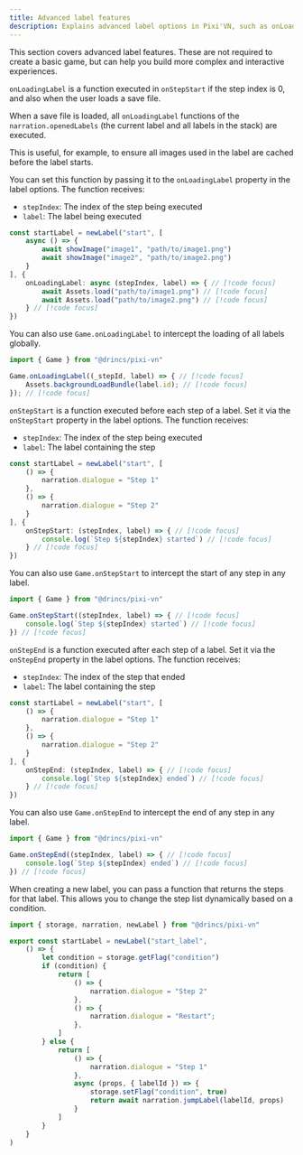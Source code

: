 ```yaml
---
title: Advanced label features
description: Explains advanced label options in Pixi'VN, such as onLoadingLabel, onStepStart, onStepEnd, and dynamic step lists.
---
```



This section covers advanced <DynamicLink href="/start/labels">label</DynamicLink> features. These are not required to create a basic game, but can help you build more complex and interactive experiences.

<Accordions>

<Accordion title="onLoadingLabel" id="onloadinglabel">

`onLoadingLabel` is a function executed in `onStepStart` if the step index is 0, and also when the user loads a save file.

When a save file is loaded, all `onLoadingLabel` functions of the `narration.openedLabels` (the current label and all labels in the stack) are executed.

This is useful, for example, to ensure all images used in the label are cached before the label starts.

You can set this function by passing it to the `onLoadingLabel` property in the label options. The function receives:

- `stepIndex`: The index of the step being executed
- `label`: The label being executed

```ts title="labels/startLabel.ts"
const startLabel = newLabel("start", [
    async () => {
        await showImage("image1", "path/to/image1.png")
        await showImage("image2", "path/to/image2.png")
    }
], {
    onLoadingLabel: async (stepIndex, label) => { // [!code focus]
        await Assets.load("path/to/image1.png") // [!code focus]
        await Assets.load("path/to/image2.png") // [!code focus]
    } // [!code focus]
})
```

You can also use `Game.onLoadingLabel` to intercept the loading of all labels globally.

```ts
import { Game } from "@drincs/pixi-vn"

Game.onLoadingLabel((_stepId, label) => { // [!code focus]
    Assets.backgroundLoadBundle(label.id); // [!code focus]
}); // [!code focus]
```

</Accordion>

<Accordion title="onStepStart" id="onstepstart">

`onStepStart` is a function executed before each step of a label. Set it via the `onStepStart` property in the label options. The function receives:

- `stepIndex`: The index of the step being executed
- `label`: The label containing the step

```ts title="labels/startLabel.ts"
const startLabel = newLabel("start", [
    () => {
        narration.dialogue = "Step 1"
    },
    () => {
        narration.dialogue = "Step 2"
    }
], {
    onStepStart: (stepIndex, label) => { // [!code focus]
        console.log(`Step ${stepIndex} started`) // [!code focus]
    } // [!code focus]
})
```

You can also use `Game.onStepStart` to intercept the start of any step in any label.

```ts
import { Game } from "@drincs/pixi-vn"

Game.onStepStart((stepIndex, label) => { // [!code focus]
    console.log(`Step ${stepIndex} started`) // [!code focus]
}) // [!code focus]
```

</Accordion>

<Accordion title="onStepEnd" id="onstepend">

`onStepEnd` is a function executed after each step of a label. Set it via the `onStepEnd` property in the label options. The function receives:

- `stepIndex`: The index of the step that ended
- `label`: The label containing the step

```ts title="labels/startLabel.ts"
const startLabel = newLabel("start", [
    () => {
        narration.dialogue = "Step 1"
    },
    () => {
        narration.dialogue = "Step 2"
    }
], {
    onStepEnd: (stepIndex, label) => { // [!code focus]
        console.log(`Step ${stepIndex} ended`) // [!code focus]
    } // [!code focus]
})
```

You can also use `Game.onStepEnd` to intercept the end of any step in any label.

```ts
import { Game } from "@drincs/pixi-vn"

Game.onStepEnd((stepIndex, label) => { // [!code focus]
    console.log(`Step ${stepIndex} ended`) // [!code focus]
}) // [!code focus]
```

</Accordion>

<Accordion title="Dynamic step list" id="dynamic-step-list">

When creating a new label, you can pass a function that returns the steps for that label. This allows you to change the step list dynamically based on a condition.

```ts title="labels/startLabel.ts"
import { storage, narration, newLabel } from "@drincs/pixi-vn"

export const startLabel = newLabel("start_label",
    () => {
        let condition = storage.getFlag("condition")
        if (condition) {
            return [
                () => {
                    narration.dialogue = "Step 2"
                },
                () => {
                    narration.dialogue = "Restart";
                },
            ]
        } else {
            return [
                () => {
                    narration.dialogue = "Step 1"
                },
                async (props, { labelId }) => {
                    storage.setFlag("condition", true)
                    return await narration.jumpLabel(labelId, props)
                }
            ]
        }
    }
)
```

<ReturningDifferentStepLists />

</Accordion>

</Accordions>
